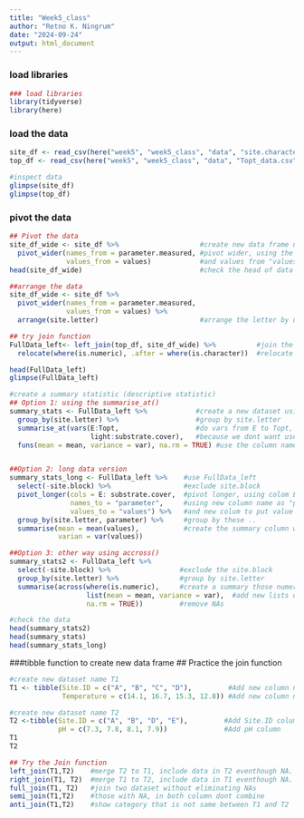 ```yaml
---
title: "Week5_class"
author: "Retno K. Ningrum"
date: "2024-09-24"
output: html_document
---
```


### load libraries
```r
### load libraries
library(tidyverse)
library(here)

```

### load the data
```r
site_df <- read_csv(here("week5", "week5_class", "data", "site.characteristics.data.csv"))
top_df <- read_csv(here("week5", "week5_class", "data", "Topt_data.csv"))

#inspect data
glimpse(site_df)
glimpse(top_df)

```
### pivot the data
```r
## Pivot the data
site_df_wide <- site_df %>%                    #create new data frame using site_df data
  pivot_wider(names_from = parameter.measured, #pivot wider, using the names from "parameter.measured" 
              values_from = values)            #and values from "values"
head(site_df_wide)                             #check the head of data

##arrange the data
site_df_wide <- site_df %>%                      
  pivot_wider(names_from = parameter.measured,  
              values_from = values) %>%
  arrange(site.letter)                         #arrange the letter by using the site.letter by abjad

## try join function
FullData_left<- left_join(top_df, site_df_wide) %>%          #join the data from site_df_wide to top_df
  relocate(where(is.numeric), .after = where(is.character))  #relocate numerical data after character

head(FullData_left)
glimpse(FullData_left)

#create a summary statistic (descriptive statistic)
## Option 1: using the summarise_at()
summary_stats <- FullData_left %>%            #create a new dataset using df_clean, then
  group_by(site.letter) %>%                   #group by site.letter
  summarise_at(vars(E:Topt,                   #do vars from E to Topt, then from light to substrate.cover
                    light:substrate.cover),   #because we dont want use site.block,then skip! using ","
  funs(mean = mean, variance = var), na.rm = TRUE) #use the column name mean, assign as mean, column varians, assign as var. remove NAs. 


##Option 2: long data version
summary_stats_long <- FullData_left %>%    #use FullData_left
  select(-site.block) %>%                  #exclude site.block
  pivot_longer(cols = E: substrate.cover,  #pivot longer, using colom E to substrate.cover
               names_to = "parameter",     #using new column name as "parameter"
               values_to = "values") %>%   #and new colum to put value as "value"
  group_by(site.letter, parameter) %>%     #group by these ..
  summarise(mean = mean(values),           #create the summary column with mean column and varian column
            varian = var(values))

##Option 3: other way using accross()
summary_stats2 <- FullData_left %>%
  select(-site.block) %>%                 #exclude the site.block
  group_by(site.letter) %>%               #group by site.letter
  summarise(across(where(is.numeric),     #create a summary those numerical column
                   list(mean = mean, variance = var),  #add new lists of mean and variance
                   na.rm = TRUE))         #remove NAs

#check the data  
head(summary_stats2)
head(summary_stats)
head(summary_stats_long)
```
###tibble function to create new data frame 
## Practice the join function
```r
#create new dataset name T1
T1 <- tibble(Site.ID = c("A", "B", "C", "D"),         #Add new column name "Site.ID" with these values  
             Temperature = c(14.1, 16.7, 15.3, 12.8)) #Add new column name "Temperature" with these values

#create new dataset name T2
T2 <-tibble(Site.ID = c("A", "B", "D", "E"),         #Add Site.ID column
            pH = c(7.3, 7.8, 8.1, 7.9))              #Add pH column
T1
T2

## Try the Join function
left_join(T1,T2)    #merge T2 to T1, include data in T2 eventhough NA. Follow T1 (left side) pattern!
right_join(T1, T2)  #merge T1 to T2, include data in T1 eventhough NA. Follow T2 (right side) pattern!
full_join(T1, T2)   #join two dataset without eliminating NAs
semi_join(T1,T2)    #those with NA, in both column dont combine
anti_join(T1,T2)    #show category that is not same between T1 and T2


```


